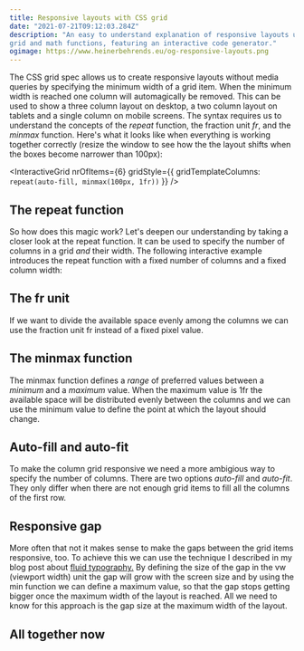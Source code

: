 ```yaml
---
title: Responsive layouts with CSS grid
date: "2021-07-21T09:12:03.284Z"
description: "An easy to understand explanation of responsive layouts using css 
grid and math functions, featuring an interactive code generator."
ogimage: https://www.heinerbehrends.eu/og-responsive-layouts.png
---
```



The CSS grid spec allows us to create responsive layouts without media queries by
specifying the minimum width of a grid item. When the minimum width is reached one
column will automagically be removed. This can be used to show a three column layout
on desktop, a two column layout on tablets and a single column on mobile screens.
The syntax requires us to understand the concepts of the _repeat_ function, the
fraction unit _fr_, and the _minmax_ function. Here's what it looks like when
everything is working together correctly (resize the window to see how the the
layout shifts when the boxes become narrower than 100px):

<InteractiveGrid
  nrOfItems={6}
  gridStyle={{ gridTemplateColumns: `repeat(auto-fill, minmax(100px, 1fr))` }}
/>

## The repeat function

So how does this magic work? Let's deepen our understanding by taking a closer
look at the repeat function. It can be used to specify the number of columns
in a grid _and_ their width. The following interactive example introduces the
repeat function with a fixed number of columns and a fixed column width:

<FixedSizeColumns />

## The fr unit

If we want to divide the available space evenly among the columns we can use the
fraction unit fr instead of a fixed pixel value.

<Responsive1FrColumns />

## The minmax function

The minmax function defines a _range_ of preferred values between a _minimum_ and
a _maximum_ value.
When the maximum value is 1fr the available space will be distributed evenly
between the columns and we can use the minimum value to define the point at
which the layout should change.

<ResponsiveGridGenerator />

## Auto-fill and auto-fit

To make the column grid responsive we need a more ambigious way to specify the number
of columns. There are two options _auto-fill_ and _auto-fit_.
They only differ when there are not enough grid items to fill all the columns of the
first row.

<ResponsiveAutoFillFit />

## Responsive gap

More often that not it makes sense to make the gaps between the grid items responsive,
too. To achieve this we can use the technique I described in my blog post about
[fluid typography.](/fluid-typography) By defining the size of the gap in the
vw (viewport width) unit the gap will grow with the screen size and by using the
min function we can define a maximum value, so that the gap stops getting bigger
once the maximum width of the layout is reached. All we need to know for this
approach is the gap size at the maximum width of the layout.

<MinFnGapSize />

## All together now

<AllTogether />
